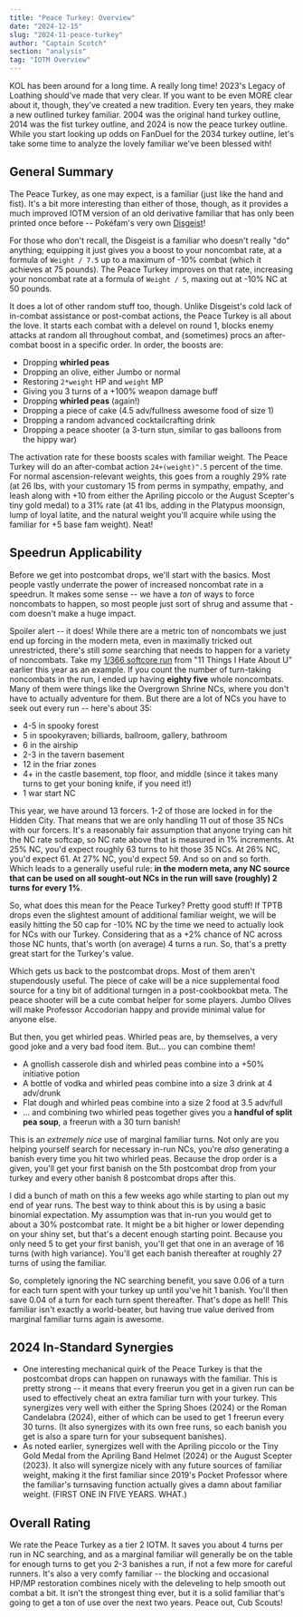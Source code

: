 ```yaml
---
title: "Peace Turkey: Overview"
date: "2024-12-15"
slug: "2024-11-peace-turkey"
author: "Captain Scotch"
section: "analysis"
tag: "IOTM Overview"
---
```


KOL has been around for a long time. A really long time! 2023's Legacy of Loathing should've made that very clear. If you want to be even MORE clear about it, though, they've created a new tradition. Every ten years, they make a new outlined turkey familiar. 2004 was the original hand turkey outline, 2014 was the fist turkey outline, and 2024 is now the peace turkey outline. While you start looking up odds on FanDuel for the 2034 turkey outline, let's take some time to analyze the lovely familiar we've been blessed with!

## General Summary

The Peace Turkey, as one may expect, is a familiar (just like the hand and fist). It's a bit more interesting than either of those, though, as it provides a much improved IOTM version of an old derivative familiar that has only been printed once before -- Pokéfam's very own [Disgeist](https://kol.coldfront.net/thekolwiki/index.php/Disgeist_(familiar))! 

For those who don't recall, the Disgeist is a familiar who doesn't really "do" anything; equipping it just gives you a boost to your noncombat rate, at a formula of `Weight / 7.5` up to a maximum of -10% combat (which it achieves at 75 pounds). The Peace Turkey improves on that rate, increasing your noncombat rate at a formula of `Weight / 5`, maxing out at -10% NC at 50 pounds. 

It does a lot of other random stuff too, though. Unlike Disgeist's cold lack of in-combat assistance or post-combat actions, the Peace Turkey is all about the love. It starts each combat with a delevel on round 1, blocks enemy attacks at random all throughout combat, and (sometimes) procs an after-combat boost in a specific order. In order, the boosts are:

- Dropping **whirled peas**
- Dropping an olive, either Jumbo or normal
- Restoring `2*weight` HP and `weight` MP 
- Giving you 3 turns of a +100% weapon damage buff
- Dropping **whirled peas** (again!)
- Dropping a piece of cake (4.5 adv/fullness awesome food of size 1)
- Dropping a random advanced cocktailcrafting drink
- Dropping a peace shooter (a 3-turn stun, similar to gas balloons from the hippy war)

The activation rate for these boosts scales with familiar weight. The Peace Turkey will do an after-combat action `24+(weight)^.5` percent of the time. For normal ascension-relevant weights, this goes from a roughly 29% rate (at 26 lbs, with your customary 15 from perms in sympathy, empathy, and leash along with +10 from either the Apriling piccolo or the August Scepter's tiny gold medal) to a 31% rate (at 41 lbs, adding in the Platypus moonsign, lump of loyal latite, and the natural weight you'll acquire while using the familiar for +5 base fam weight). Neat!

## Speedrun Applicability

Before we get into postcombat drops, we'll start with the basics. Most people vastly underrate the power of increased noncombat rate in a speedrun. It makes some sense -- we have a *ton* of ways to force noncombats to happen, so most people just sort of shrug and assume that -com doesn't make a huge impact. 

Spoiler alert -- it does! While there are a metric ton of noncombats we just end up forcing in the modern meta, even in maximally tricked out unrestricted, there's still *some* searching that needs to happen for a variety of noncombats. Take my [1/366 softcore run](https://docs.google.com/spreadsheets/d/1_8aegYxV8vS8BaDLQpD7D_pggt4c9uvgYdcg-ylgWOM/edit?usp=sharing) from "11 Things I Hate About U" earlier this year as an example. If you count the number of turn-taking noncombats in the run, I ended up having **eighty five** whole noncombats. Many of them were things like the Overgrown Shrine NCs, where you don't have to actually adventure for them. But there are a lot of NCs you have to seek out every run -- here's about 35:

- 4-5 in spooky forest
- 5 in spookyraven; billiards, ballroom, gallery, bathroom 
- 6 in the airship
- 2-3 in the tavern basement
- 12 in the friar zones
- 4+ in the castle basement, top floor, and middle (since it takes many turns to get your boning knife, if you need it!)
- 1 war start NC

This year, we have around 13 forcers. 1-2 of those are locked in for the Hidden City. That means that we are only handling 11 out of those 35 NCs with our forcers. It's a reasonably fair assumption that anyone trying can hit the NC rate softcap, so NC rate above that is measured in 1% increments. At 25% NC, you'd expect roughly 63 turns to hit those 35 NCs. At 26% NC, you'd expect 61. At 27% NC, you'd expect 59. And so on and so forth. Which leads to a generally useful rule: **in the modern meta, any NC source that can be used on all sought-out NCs in the run will save (roughly) 2 turns for every 1%**. 

So, what does this mean for the Peace Turkey? Pretty good stuff! If TPTB drops even the slightest amount of additional familiar weight, we will be easily hitting the 50 cap for -10% NC by the time we need to actually look for NCs with our Turkey. Considering that as a +2% chance of NC across those NC hunts, that's worth (on average) 4 turns a run. So, that's a pretty great start for the Turkey's value.

Which gets us back to the postcombat drops. Most of them aren't stupendously useful. The piece of cake will be a nice supplemental food source for a tiny bit of additional turngen in a post-cookbookbat meta. The peace shooter will be a cute combat helper for some players. Jumbo Olives will make Professor Accodorian happy and provide minimal value for anyone else. 

But then, you get whirled peas. Whirled peas are, by themselves, a very good joke and a very bad food item. But... you can combine them! 

- A gnollish casserole dish and whirled peas combine into a +50% initiative potion
- A bottle of vodka and whirled peas combine into a size 3 drink at 4 adv/drunk 
- Flat dough and whirled peas combine into a size 2 food at 3.5 adv/full
- ... and combining two whirled peas together gives you a **handful of split pea soup**, a freerun with a 30 turn banish!

This is an *extremely nice* use of marginal familiar turns. Not only are you helping yourself search for necessary in-run NCs, you're *also* generating a banish every time you hit two whirled peas. Because the drop order is a given, you'll get your first banish on the 5th postcombat drop from your turkey and every other banish 8 postcombat drops after this.

I did a bunch of math on this a few weeks ago while starting to plan out my end of year runs. The best way to think about this is by using a basic binomial expectation. My assumption was that in-run you would get to about a 30% postcombat rate. It might be a bit higher or lower depending on your shiny set, but that's a decent enough starting point. Because you only need 5 to get your first banish, you'll get that one in an average of 16 turns (with high variance). You'll get each banish thereafter at roughly 27 turns of using the familiar. 

So, completely ignoring the NC searching benefit, you save 0.06 of a turn for each turn spent with your turkey up until you've hit 1 banish. You'll then save 0.04 of a turn for each turn spent thereafter. That's dope as hell! This familiar isn't exactly a world-beater, but having true value derived from marginal familiar turns again is awesome.

## 2024 In-Standard Synergies

- One interesting mechanical quirk of the Peace Turkey is that the postcombat drops can happen on runaways with the familiar. This is pretty strong -- it means that every freerun you get in a given run can be used to effectively cheat an extra familiar turn with your turkey. This synergizes very well with either the <Link to="/analysis/2024-02-spring-shoes/">Spring Shoes</Link> (2024) or the <Link to="/analysis/2024-07-roman-candelabra/">Roman Candelabra</Link> (2024), either of which can be used to get 1 freerun every 30 turns. (It also synergizes with its own free runs, so each banish you get is also a spare turn for your subsequent banishes). 
- As noted earlier, synergizes well with the Apriling piccolo or the Tiny Gold Medal from the <Link to="2024-04-apriling-band-helmet">Apriling Band Helmet</Link> (2024) or the <Link to="2023-08-scepter">August Scepter</Link> (2023). It also will synergize nicely with any future sources of familiar weight, making it the first familiar since 2019's Pocket Professor where the familiar's turnsaving function actually gives a damn about familiar weight. (FIRST ONE IN FIVE YEARS. WHAT.)

## Overall Rating

We rate the Peace Turkey as a tier 2 IOTM. It saves you about 4 turns per run in NC searching, and as a marginal familiar will generally be on the table for enough turns to get you 2-3 banishes a run, if not a few more for careful runners. It's also a very comfy familiar -- the blocking and occasional HP/MP restoration combines nicely with the deleveling to help smooth out combat a bit. It isn't the strongest thing ever, but it is a solid familiar that's going to get a ton of use over the next two years. Peace out, Cub Scouts!